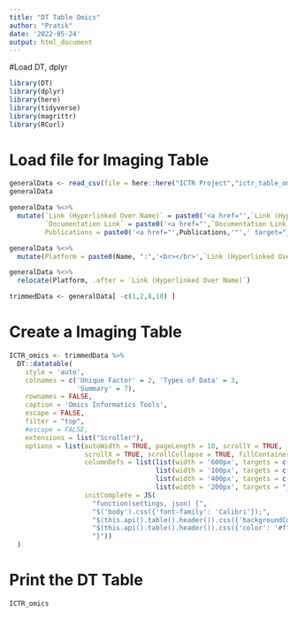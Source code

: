---
title: "DT Table Omics"
author: "Pratik"
date: '2022-05-24'
output: html_document
---
#Load DT, dplyr
```{r,echo=FALSE}
library(DT)
library(dplyr)
library(here)
library(tidyverse)
library(magrittr)
library(RCurl)
```

# Load file for Imaging Table
```{r,echo=FALSE}
generalData <- read_csv(file = here::here("ICTR Project","ictr_table_omics.csv"))
generalData

generalData %<>%
  mutate(`Link (Hyperlinked Over Name)` = paste0('<a href="',`Link (Hyperlinked Over Name)`,'"',' target="_blank"','>', Name,'</a>'),
         `Documentation Link` = paste0('<a href="',`Documentation Link`,'"',' target="_blank"','>', "Documentation", '</a>'),
         Publications = paste0('<a href="',Publications,'"',' target="_blank"','>', "Publications",'<br></br>', '</a>'))

generalData %<>%
  mutate(Platform = paste0(Name, ":",'<br></br>',`Link (Hyperlinked Over Name)`,'<br></br>', `Documentation Link`, '<br></br>', Publications))

generalData %<>%
  relocate(Platform, .after = `Link (Hyperlinked Over Name)`)

trimmedData <- generalData[ -c(1,2,8,10) ]
```

# Create a Imaging Table
```{r,echo=FALSE}
ICTR_omics <- trimmedData %>%
  DT::datatable(
    style = 'auto',
    colnames = c('Unique Factor' = 2, 'Types of Data' = 3,
                 'Summary' = 7),
    rownames = FALSE,
    caption = 'Omics Informatics Tools',
    escape = FALSE,
    filter = "top",
    #escape = FALSE,
    extensions = list("Scroller"),
    options = list(autoWidth = TRUE, pageLength = 10, scrollY = TRUE,
                   scrollX = TRUE, scrollCollapse = TRUE, fillContainer = TRUE,
                   columnDefs = list(list(width = '600px', targets = c(6)),
                                     list(width = '100px', targets = c(4)),
                                     list(width = '400px', targets = c(2)),
                                     list(width = '200px', targets = "_all")),
                   initComplete = JS(
                     "function(settings, json) {",
                     "$('body').css({'font-family': 'Calibri'});",
                     "$(this.api().table().header()).css({'backgroundColor': '#3f546f'});",
                     "$(this.api().table().header()).css({'color': '#fff'});",
                     "}"))
  )
```

# Print the DT Table
```{r}
ICTR_omics
```

